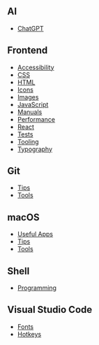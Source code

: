 ## AI

- [ChatGPT](/ai/chatgpt)

## Frontend

- [Accessibility](/frontend/a11y)
- [CSS](/frontend/css)
- [HTML](/frontend/html)
- [Icons](/frontend/icons)
- [Images](/frontend/images)
- [JavaScript](/frontend/js)
- [Manuals](/frontend/manuals)
- [Performance](/frontend/performance)
- [React](/frontend//react)
- [Tests](/frontend/tests)
- [Tooling](/frontend/tools)
- [Typography](/frontend/typography)

## Git

- [Tips](/git/tips)
- [Tools](/git/tools)

## macOS

- [Useful Apps](/macos/apps)
- [Tips](/macos/tips)
- [Tools](/macos/tools)

## Shell

- [Programming](/shell/programming)

## Visual Studio Code

- [Fonts](/vscode/fonts)
- [Hotkeys](/vscode/hotkeys)

